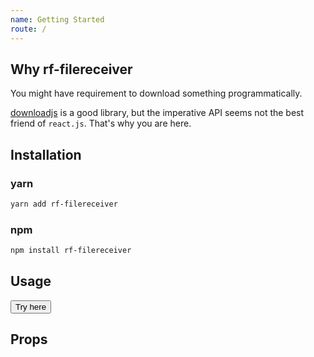 ```yaml
---
name: Getting Started
route: /
---
```



## Why rf-filereceiver

You might have requirement to download something programmatically.

[downloadjs](https://github.com/rndme/download) is a good library, but the imperative API seems not the best friend of `react.js`. That's why you are here.

## Installation

### yarn

```bash
yarn add rf-filereceiver
```

### npm

```bash
npm install rf-filereceiver
```

## Usage

<Playground>
  <RfReceiver
    url="https://leftstick.github.io/rf-filereceiver/public/example.txt"
    responseType="blob"
    fileName="test.txt"
    fileMIMEType="text/plain"
  >
    <button>Try here</button>
  </RfReceiver>
</Playground>

## Props

<PropsTable of={RfReceiver} />
